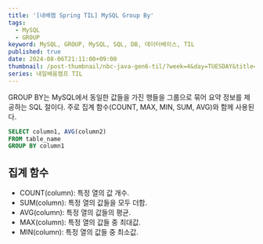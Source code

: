 ```yaml
---
title: '[내배캠 Spring TIL] MySQL Group By'
tags:
  - MySQL
  - GROUP
keyword: MySQL, GROUP, MySQL, SQL, DB, 데이터베이스, TIL
published: true
date: 2024-08-06T21:11:00+09:00
thumbnail: /post-thumbnail/nbc-java-gen6-til/?week=4&day=TUESDAY&title=MySQL Group By
series: 내일배움캠프 TIL
---
```


GROUP BY는 MySQL에서 동일한 값들을 가진 행들을 그룹으로 묶어 요약 정보를 제공하는 SQL 절이다. 주로 집계 함수(COUNT, MAX, MIN, SUM, AVG)와 함께 사용된다.

```sql
SELECT column1, AVG(column2)
FROM table_name
GROUP BY column1
```

## 집계 함수

- COUNT(column): 특정 열의 값 개수.
- SUM(column): 특정 열의 값들을 모두 더함.
- AVG(column): 특정 열의 값들의 평균.
- MAX(column): 특정 열의 값들 중 최대값.
- MIN(column): 특정 열의 값들 중 최소값.
